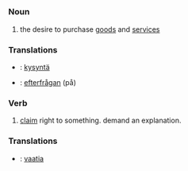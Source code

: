 =={{en}}==
===Noun=== 
#the desire to purchase [[goods]] and [[services]]

===Translations===

*{{fi}}: [[kysyntä]]
*{{sv}}: [[efterfrågan]] (på)

===Verb=== 
#[[claim]] right to something. demand an explanation.

===Translations===

*{{fi}}: [[vaatia]]